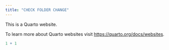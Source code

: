 ```yaml
---
title: "CHECK FOLDER CHANGE"
---
```


This is a Quarto website.

To learn more about Quarto websites visit <https://quarto.org/docs/websites>.

```r
1 + 1
```
